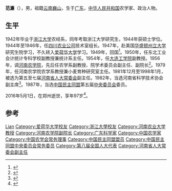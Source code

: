 '''范濂'''（{{bd|1919年||2016年|5月1日}}），男，祖籍[[云南省|云南]][[巍山彝族回族自治县|巍山]]，生于[[广东省|广东]]，[[中华人民共和国|中华人民共和国]]农学家、政治人物。

== 生平 ==
1942年毕业于[[浙江大学|浙江大学]]农经系，同年考取浙江大学研究生，1944年获硕士学位。1944年至1946年，任[[四川农业公司|四川农业公司]]技术室组长。1947年，赴美国[[华盛顿州立大学|华盛顿州立大学]]研究生院学习，不久转入[[爱荷华大学|爱荷华大学]]学习。1949年，回国<ref>{{Cite book|url=https://books.google.com/books?id=JHNAAAAAMAAJ|publisher=河南省科学院地理研究所|date=1995|language=zh|title=地域研究与开发}}</ref>。1950年，任东北工业会计统计专科学校副教授兼统计系主任。1954年，任[[大连理工大学|大连工学院]]副教授。1956年，调[[河南农业大学|河南农学院]]，先后任农学系副教授、院学术委员会副主任、副院长<ref>{{Cite book|url=https://books.google.com/books?id=YW4LAQAAMAAJ&pg=85|publisher=河南人民出版社|language=zh|last=邵文杰|last2=河南省地方史志编纂委员会|title=河南省志|pages=85}}</ref>。1979年，任河南农学院农学系教授兼小麦育种研究室主任。1981年12月至1998年1月，被选为第五至七届[[河南省人民代表大会常务委员会|河南省人大常委会]]副主任。1982年，当选河南省科学技术协会副主席<ref>{{Cite book|url=https://books.google.com/books?id=NkELAQAAMAAJ&pg=334|publisher=河南人民出版社|language=zh|title=河南省志: 人物志 (传记上)|pages=334}}</ref>。1987年，当选[[中国民主同盟|中国民主同盟]]第五届[[中国民主同盟中央委员会|中央委员会]]委员。

2016年5月1日，在郑州逝世，享年97岁<ref>{{cite news|title=范濂同志遗体送别仪式在郑州举行|url=http://cpc.people.com.cn/n1/2016/0506/c87393-28331536.html|accessdate=2016-05-07|agency=河南日报|date=2016-05-06}}</ref>。

== 参考 ==
{{reflist}}

{{Navboxes 
| title  = 范濂在[[中国农学会|中国农学会]]的职务
| list1  =
{{中国农学会第六届理事会}}
}}
{{Navboxes 
| title  = 范濂在[[中国民主同盟|中国民主同盟]]的职务
| list1  =
{{中国民主同盟第六届中央委员会}}
{{中国民主同盟第七届中央委员会}}
}}

{{Authority control}}
{{DEFAULTSORT:Fan范}}
[[Category:范姓|Lian]]
[[Category:爱荷华大学校友|Category:爱荷华大学校友]]
[[Category:浙江大學校友|Category:浙江大學校友]]
[[Category:河南农业大学教授|Category:河南农业大学教授]]
[[Category:河南农学院副院长|Category:河南农学院副院长]]
[[Category:广东科学家|Category:广东科学家]]
[[Category:中国农学家|Category:中国农学家]]
[[Category:中国农学会常务理事|Category:中国农学会常务理事]]
[[Category:中国民主同盟盟员|Category:中国民主同盟盟员]]
[[Category:中国民主同盟中央委员会常务委员|Category:中国民主同盟中央委员会常务委员]]
[[Category:第八届全国人大代表|Category:第八届全国人大代表]]
[[Category:河南省人大常委会副主任|Category:河南省人大常委会副主任]]